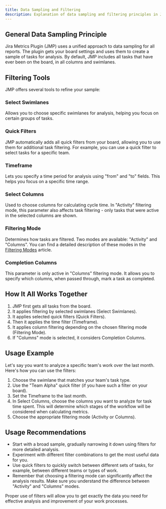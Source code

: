 ```yaml
---
title: Data Sampling and Filtering
description: Explanation of data sampling and filtering principles in Jira Metrics Plugin.
---
```


## General Data Sampling Principle

Jira Metrics Plugin (JMP) uses a unified approach to data sampling for all reports. The plugin gets your board settings and uses them to create a sample of tasks for analysis. By default, JMP includes all tasks that have ever been on the board, in all columns and swimlanes.

## Filtering Tools

JMP offers several tools to refine your sample:

### Select Swimlanes

Allows you to choose specific swimlanes for analysis, helping you focus on certain groups of tasks.

### Quick Filters

JMP automatically adds all quick filters from your board, allowing you to use them for additional task filtering. For example, you can use a quick filter to select tasks for a specific team.

### Timeframe

Lets you specify a time period for analysis using "from" and "to" fields. This helps you focus on a specific time range.

### Select Columns

Used to choose columns for calculating cycle time. In "Activity" filtering mode, this parameter also affects task filtering - only tasks that were active in the selected columns are shown.

### Filtering Mode

Determines how tasks are filtered. Two modes are available: "Activity" and "Columns". You can find a detailed description of these modes in the [Filtering Modes](/en/docs/core-concepts/filtering-modes) article.

### Completion Columns

This parameter is only active in "Columns" filtering mode. It allows you to specify which columns, when passed through, mark a task as completed.

## How It All Works Together

1. JMP first gets all tasks from the board.
2. It applies filtering by selected swimlanes (Select Swimlanes).
3. It applies selected quick filters (Quick Filters).
4. Then it applies the time filter (Timeframe).
5. It applies column filtering depending on the chosen filtering mode (Filtering Mode).
6. If "Columns" mode is selected, it considers Completion Columns.

## Usage Example

Let's say you want to analyze a specific team's work over the last month. Here's how you can use the filters:

1. Choose the swimlane that matches your team's task type.
2. Use the "Team Alpha" quick filter (if you have such a filter on your board).
3. Set the Timeframe to the last month.
4. In Select Columns, choose the columns you want to analyze for task time spent. This will determine which stages of the workflow will be considered when calculating metrics.
5. Choose the appropriate filtering mode (Activity or Columns).

## Usage Recommendations

- Start with a broad sample, gradually narrowing it down using filters for more detailed analysis.
- Experiment with different filter combinations to get the most useful data for you.
- Use quick filters to quickly switch between different sets of tasks, for example, between different teams or types of work.
- Remember that choosing a filtering mode can significantly affect the analysis results. Make sure you understand the difference between "Activity" and "Columns" modes.

Proper use of filters will allow you to get exactly the data you need for effective analysis and improvement of your work processes.